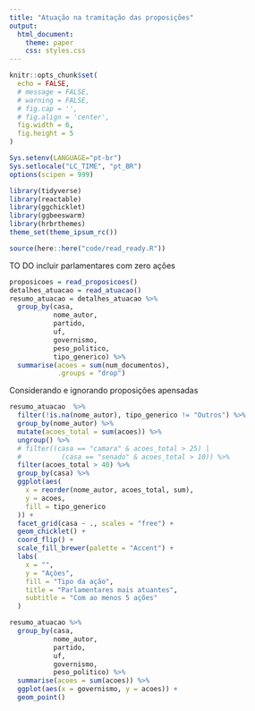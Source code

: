 ```yaml
---
title: "Atuação na tramitação das proposições"
output:
  html_document:
    theme: paper
    css: styles.css
---
```


```r
knitr::opts_chunk$set(
  echo = FALSE,
  # message = FALSE,
  # warning = FALSE,
  # fig.cap = '',
  # fig.align = 'center',
  fig.width = 6,
  fig.height = 5
)

Sys.setenv(LANGUAGE="pt-br")
Sys.setlocale("LC_TIME", "pt_BR")
options(scipen = 999)
```

```r
library(tidyverse)
library(reactable)
library(ggchicklet)
library(ggbeeswarm)
library(hrbrthemes)
theme_set(theme_ipsum_rc())

source(here::here("code/read_ready.R"))
```

TO DO incluir parlamentares com zero ações

```r
proposicoes = read_proposicoes()
detalhes_atuacao = read_atuacao()
resumo_atuacao = detalhes_atuacao %>%
  group_by(casa,
           nome_autor,
           partido,
           uf,
           governismo,
           peso_politico,
           tipo_generico) %>%
  summarise(acoes = sum(num_documentos), 
            .groups = "drop")
```

Considerando e ignorando proposições apensadas

```r
resumo_atuacao  %>%
  filter(!is.na(nome_autor), tipo_generico != "Outros") %>% 
  group_by(nome_autor) %>% 
  mutate(acoes_total = sum(acoes)) %>% 
  ungroup() %>% 
  # filter((casa == "camara" & acoes_total > 25) | 
  #          (casa == "senado" & acoes_total > 10)) %>%
  filter(acoes_total > 40) %>% 
  group_by(casa) %>% 
  ggplot(aes(
    x = reorder(nome_autor, acoes_total, sum),
    y = acoes,
    fill = tipo_generico
  )) +
  facet_grid(casa ~ ., scales = "free") +
  geom_chicklet() +
  coord_flip() +
  scale_fill_brewer(palette = "Accent") +
  labs(
    x = "",
    y = "Açòes",
    fill = "Tipo da ação",
    title = "Parlamentares mais atuantes",
    subtitle = "Com ao menos 5 ações"
  )
```

```r
resumo_atuacao %>% 
  group_by(casa,
           nome_autor,
           partido,
           uf,
           governismo,
           peso_politico) %>% 
  summarise(acoes = sum(acoes)) %>% 
  ggplot(aes(x = governismo, y = acoes)) + 
  geom_point()
  
```



